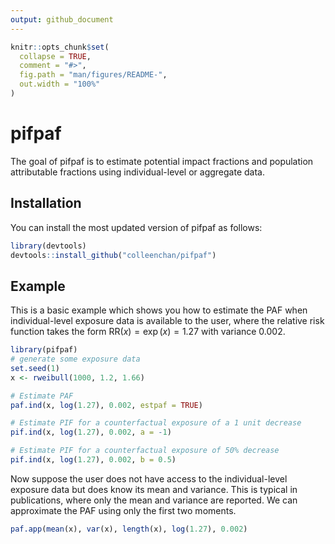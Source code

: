 ```yaml
---
output: github_document
---
```


<!-- README.md is generated from README.Rmd. Please edit that file -->

```r
knitr::opts_chunk$set(
  collapse = TRUE,
  comment = "#>",
  fig.path = "man/figures/README-",
  out.width = "100%"
)
```

# pifpaf

<!-- badges: start -->
<!-- badges: end -->

The goal of pifpaf is to estimate potential impact fractions and population attributable fractions using individual-level or aggregate data. 

## Installation

You can install the most updated version of pifpaf as follows:

``` r
library(devtools)
devtools::install_github("colleenchan/pifpaf")
```

## Example

This is a basic example which shows you how to estimate the PAF when 
individual-level exposure data is available to the user, where the relative
risk function takes the form $\text{RR}(x) = \exp(x) = 1.27$ with variance 
0.002.

``` r
library(pifpaf)
# generate some exposure data
set.seed(1)
x <- rweibull(1000, 1.2, 1.66) 

# Estimate PAF
paf.ind(x, log(1.27), 0.002, estpaf = TRUE) 

# Estimate PIF for a counterfactual exposure of a 1 unit decrease
pif.ind(x, log(1.27), 0.002, a = -1)

# Estimate PIF for a counterfactual exposure of 50% decrease
pif.ind(x, log(1.27), 0.002, b = 0.5)
```

Now suppose the user does not have access to the individual-level exposure data but does know its mean and variance. This is typical in publications, where only
the mean and variance are reported. We can approximate the PAF using only the 
first two moments. 

``` r
paf.app(mean(x), var(x), length(x), log(1.27), 0.002)

```

